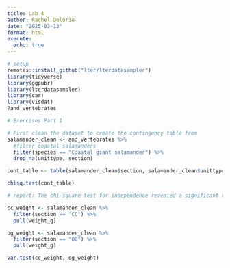 ```yaml
---
title: Lab 4
author: Rachel Delorie
date: "2025-03-13"
format: html
execute:
  echo: true
---
```

```r
# setup
remotes::install_github("lter/lterdatasampler")
library(tidyverse)
library(ggpubr)
library(lterdatasampler)
library(car)
library(visdat)
?and_vertebrates
```

```r
# Exercises Part 1 

# First clean the dataset to create the contingency table from
salamander_clean <- and_vertebrates %>%  
  #filter coastal salamanders
  filter(species == "Coastal giant salamander") %>% 
  drop_na(unittype, section)

cont_table <- table(salamander_clean$section, salamander_clean$unittype)

chisq.test(cont_table)

# report: The chi-square test for independence revealed a significant relationship between **forest type (section)** and **channel unit type (unittype)** for **Coastal giant salamander abundance** (χ² = 200.71, **df** = 5, *p* < 0.001). This result suggests that salamander abundance varies significantly across different channel unit types depending on the forest type.

cc_weight <- salamander_clean %>%  
  filter(section == "CC") %>%  
  pull(weight_g)

og_weight <- salamander_clean %>% 
  filter(section == "OG") %>% 
  pull(weight_g)

var.test(cc_weight, og_weight)
```


